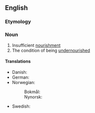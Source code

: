 ==English==

===Etymology===
{{prefix|en|under|nourishment}}

===Noun===
{{en-noun|-}}
# Insufficient [[nourishment]]
# The condition of being [[undernourished]]

====Translations====
{{trans-top|insufficient nourishment}}
* Danish: {{t|da|underernæring|c}}
* German: {{t+|de|Unterernährung|f}}
* Norwegian:
*: Bokmål: {{t|nb|underernæring|m|f}}
*: Nynorsk: {{t|nn|underernæring|f}}
{{trans-mid}}
* Swedish: {{t+|sv|undernäring|c}}
{{trans-bottom}}
